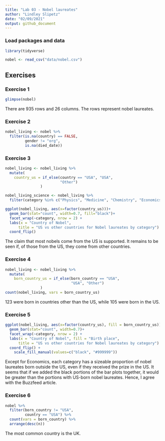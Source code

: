 ```yaml
---
title: "Lab 03 - Nobel laureates"
author: "Lindley Slipetz"
date: "02/09/2021"
output: github_document
---
```


### Load packages and data

```r
library(tidyverse) 
```

```r
nobel <- read_csv("data/nobel.csv")
```

## Exercises

### Exercise 1

```r
glimpse(nobel)
```
There are 935 rows and 26 columns. The rows represent nobel laureates.

### Exercise 2

```r
nobel_living <- nobel %>%
  filter(is.na(country) == FALSE,
         gender != "org",
         is.na(died_date))

```
### Exercise 3

```r
nobel_living <- nobel_living %>%
  mutate(
    country_us = if_else(country == "USA", "USA", 
                         "Other")
                )
```

```r
nobel_living_science <- nobel_living %>%
  filter(category %in% c("Physics", "Medicine", "Chemistry", "Economics"))
```

```r
ggplot(nobel_living, aes(x=factor(country_us)))+
  geom_bar(stat="count", width=0.7, fill="black")+
  facet_wrap(~category, nrow = 2) +
  labs(x = "Country of Nobel", 
      title = "US vs other countries for Nobel laureates by category") +
  coord_flip()
```
The claim that most nobels come from the US is supported. It remains to be seen if, of those from the US, they come from other countries.

### Exercise 4

```r
nobel_living <- nobel_living %>%
  mutate(
    born_country_us = if_else(born_country == "USA",
                              "USA", "Other") 
                )
count(nobel_living, vars = born_country_us)
```

123 were born in countries other than the US, while 105 were born in the US.

### Exercise 5

```r
ggplot(nobel_living, aes(x=factor(country_us), fill = born_country_us))+
  geom_bar(stat="count", width=0.7)+
  facet_wrap(~category, nrow = 2) +
  labs(x = "Country of Nobel", fill = "Birth place",
      title = "US vs other countries for Nobel laureates by category") +
  coord_flip() +
    scale_fill_manual(values=c("black", "#999999"))
```
Except for Economics, each category has a sizeable proportion of nobel laureates born outside the US, even if they received the prize in the US. It seems that if we added the black portions of the bar plots together, it would be greater than the portions with US-born nobel laureates. Hence, I agree with the Buzzfeed article.

### Exercise 6

```r
nobel %>%
  filter(born_country != "USA", 
         country == "USA") %>%
  count(vars = born_country) %>%
  arrange(desc(n))
```

The most common country is the UK.
